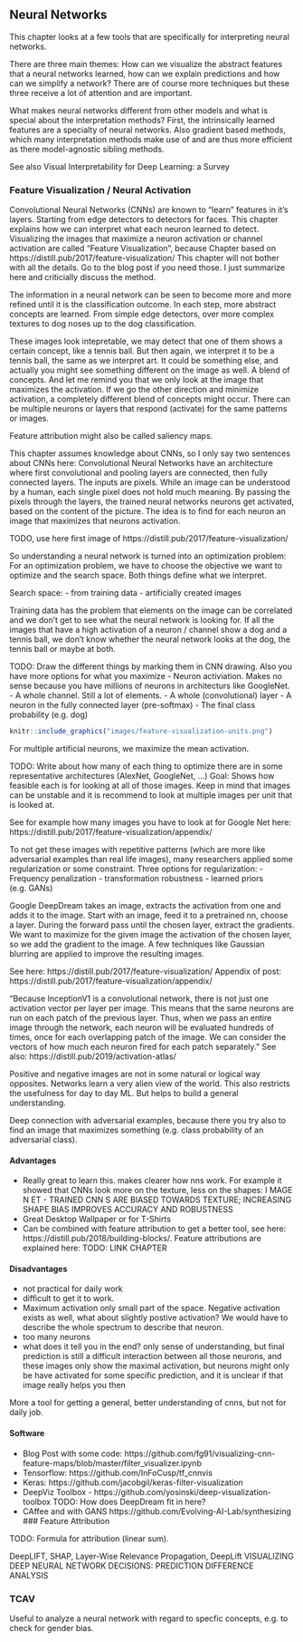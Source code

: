 ## Neural Networks

This chapter looks at a few tools that are specifically for interpreting neural networks.

There are three main themes: How can we visualize the abstract features that a neural networks learned, how can we explain predictions and how can we simplify a network?
There are of course more techniques but these three receive a lot of attention and are important.

What makes neural networks different from other models and what is special about the interpretation methods?
First, the intrinsically learned features are a specialty of neural networks.
Also gradient based methods, which many interpretation methods make use of and are thus more efficient as there model-agnostic sibling methods.

See also Visual Interpretability for Deep Learning: a Survey


### Feature Visualization / Neural Activation

Convolutional Neural Networks (CNNs) are known to "learn" features in it's layers.
Starting from edge detectors to detectors for faces.
This chapter explains how we can interpret what each neuron learned to detect.
Visualizing the images that maximize a neuron activation or channel activation are called "Feature Visualization", because 
Chapter based on https://distill.pub/2017/feature-visualization/
This chapter will not bother with all the details. 
Go to the blog post if you need those.
I just summarize here and criticially discuss the method.

The information in a neural network can be seen to become more and more refined until it is the classification outcome.
In each step, more abstract concepts are learned.
From simple edge detectors, over more complex textures to dog noses up to the dog classification.

These images look intepretable, we may detect that one of them shows a certain concept, like a tennis ball. 
But then again, we interpret it to be a tennis ball, the same as we interpret art.
It could be something else, and actually you might see something different on the image as well.
A blend of concepts.
And let me remind you that we only look at the image that maximizes the activation.
If we go the other direction and minimize activation, a completely different blend of concepts might occur.
There can be multiple neurons or layers that respond (activate) for the same patterns or images.

Feature attribution might also be called saliency maps.

This chapter assumes knowledge about CNNs, so I only say two sentences about CNNs here:
Convolutional Neural Networks have an architecture where first convolutional and pooling layers are connected, then fully connected layers.
The inputs are pixels.
While an image can be understood by a human, each single pixel does not hold much meaning.
By passing the pixels through the layers, the trained neural networks neurons get activated, based on the content of the picture.
The idea is to find for each neuron an image that maximizes that neurons activation.

TODO, use here first image of https://distill.pub/2017/feature-visualization/

So understanding a neural network is turned into an optimization problem:
For an optimization problem, we have to choose the objective we want to optimize and the search space.
Both things define what we interpret.


Search space: 
- from training data
- artificially created images

Training data has the problem that elements on the image can be correlated and we don't get to see what the neural network is looking for.
If all the images that have a high activation of a neuron / channel show a dog and a tennis ball, we don't know whether the neural network looks at the dog, the tennis ball or maybe at both.


TODO: Draw the different things by marking them in CNN drawing.
Also you have more options for what you maximize
- Neuron activiation. Makes no sense because you have millions of neurons in architecturs like GoogleNet.
- A whole channel. Still a lot of elements.
- A whole (convolutional) layer
- A neuron in the fully connected layer (pre-softmax)
- The final class probability (e.g. dog)





```r
knitr::include_graphics("images/feature-visualization-units.png")
```

For multiple artificial neurons, we maximize the mean activation.

TODO: Write about how many of each thing to optimize there are in some representative architectures (AlexNet, GoogleNet, ...)
Goal: Shows how feasible each is for looking at all of those images.
Keep in mind that images can be unstable and it is recommend to look at multiple images per unit that is looked at.

See for example how many images you have to look at for Google Net here:
https://distill.pub/2017/feature-visualization/appendix/

To not get these images with repetitive patterns (which are more like adversarial examples than real life images), many researchers applied some regularization or some constraint.
Three options for regularization:
- Frequency penalization
- transformation robustness
- learned priors (e.g. GANs)

Google DeepDream takes an image, extracts the activation from one and adds it to the image.
Start with an image, feed it to a pretrained nn, choose a layer.
During the forward pass until the chosen layer, extract the gradients.
We want to maximize for the given image the activation of the chosen layer, so we add the gradient to the image.
A few techniques like Gaussian blurring are applied to improve the resulting images.


See here: https://distill.pub/2017/feature-visualization/
Appendix of post: https://distill.pub/2017/feature-visualization/appendix/

"Because InceptionV1 is a convolutional network, there is not just one activation vector per layer per image. This means that the same neurons are run on each patch of the previous layer. Thus, when we pass an entire image through the network, each neuron will be evaluated hundreds of times, once for each overlapping patch of the image. We can consider the vectors of how much each neuron fired for each patch separately. "
See also: https://distill.pub/2019/activation-atlas/

Positive and negative images are not in some natural or logical way opposites.
Networks learn a very alien view of the world.
This also restricts the usefulness for day to day ML.
But helps to build a general understanding.

Deep connection with adversarial examples, because there you try also to find an image that maximizes something (e.g. class probability of an adversarial class).

#### Advantages
- Really great to learn this. makes clearer how nns work. For example it showed that CNNs look more on the texture, less on the shapes: I MAGE N ET - TRAINED CNN S ARE BIASED TOWARDS TEXTURE; INCREASING SHAPE BIAS IMPROVES  ACCURACY AND ROBUSTNESS
- Great Desktop Wallpaper or for T-Shirts
- Can be combined with feature attribution to get a better tool, see here: https://distill.pub/2018/building-blocks/.
Feature attributions are explained here: TODO: LINK CHAPTER

#### Disadvantages
- not practical for daily work
- difficult to get it to work.
- Maximum activation only small part of the space. 
  Negative activation exists as well, what about slightly postive activation? 
  We would have to describe the whole spectrum to describe that neuron.
- too many neurons
- what does it tell you in the end? only sense of understanding, but final prediction is still a difficult interaction between all those neurons, and these images only show the maximal activation, but neurons might only be have activated for some specific prediction, and it is unclear if that image really helps you then


More a tool for getting a general, better understanding of cnns, but not for daily job.



#### Software
- Blog Post with some code: https://github.com/fg91/visualizing-cnn-feature-maps/blob/master/filter_visualizer.ipynb
- Tensorflow: https://github.com/InFoCusp/tf_cnnvis
- Keras: https://github.com/jacobgil/keras-filter-visualization
- DeepViz Toolbox - https://github.com/yosinski/deep-visualization-toolbox
TODO: How does DeepDream fit in here?
- CAffee and with GANS https://github.com/Evolving-AI-Lab/synthesizing
### Feature Attribution


TODO: Formula for attribution (linear sum). 

DeepLIFT, SHAP, Layer-Wise Relevance Propagation, DeepLift
VISUALIZING DEEP NEURAL NETWORK DECISIONS: PREDICTION DIFFERENCE ANALYSIS



### TCAV

Useful to analyze a neural network with regard to specfic concepts, e.g. to check for gender bias.

